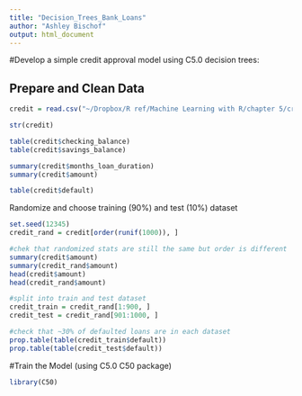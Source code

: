 ```yaml
---
title: "Decision_Trees_Bank_Loans"
author: "Ashley Bischof"
output: html_document
---
```


#Develop a simple credit approval model using C5.0 decision trees:

## Prepare and Clean Data

```r
credit = read.csv("~/Dropbox/R ref/Machine Learning with R/chapter 5/credit.csv")

str(credit)

table(credit$checking_balance)
table(credit$savings_balance)

summary(credit$months_loan_duration)
summary(credit$amount)

table(credit$default)
```


Randomize and choose training (90%) and test (10%) dataset
```r
set.seed(12345)
credit_rand = credit[order(runif(1000)), ]

#chek that randomized stats are still the same but order is different
summary(credit$amount)
summary(credit_rand$amount)
head(credit$amount)
head(credit_rand$amount)

#split into train and test dataset
credit_train = credit_rand[1:900, ]
credit_test = credit_rand[901:1000, ]

#check that ~30% of defaulted loans are in each dataset
prop.table(table(credit_train$default))
prop.table(table(credit_test$default))
```


#Train the Model (using C5.0 C50 package)
```r
library(C50)


```




